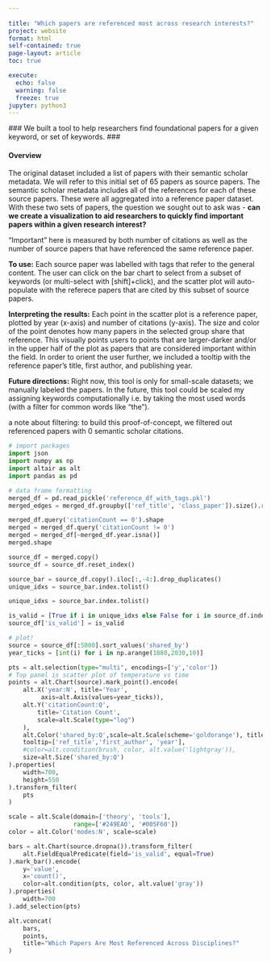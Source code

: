 ```yaml
---
  
title: "Which papers are referenced most across research interests?"
project: website
format: html
self-contained: true
page-layout: article
toc: true

execute:
  echo: false
  warning: false
  freeze: true
jupyter: python3
---
```


 ### We built a tool to help researchers find foundational papers for a given keyword, or set of keywords. ###

#### Overview 
The original dataset included a list of papers with their semantic scholar metadata. We will refer to this initial set of 65 papers as source papers. The semantic scholar metadata includes all of the references for each of these source papers. These were all aggregated into a reference paper dataset. With these two sets of papers, the question we sought out to ask was - **can we create a visualization to aid researchers to quickly find important papers within a given research interest?**  

"Important" here is measured by both number of citations as well as the number of source papers that have referenced the same reference paper.

**To use:** Each source paper was labelled with tags that refer to the general content. The user can click on the bar chart to select from a subset of keywords (or multi-select with [shift]+click), and the scatter plot will auto-populate with the referece papers that are cited by this subset of source papers.

**Interpreting the results:** Each point in the scatter plot is a reference paper, plotted by year (x-axis) and number of citations (y-axis). The size and color of the point denotes how many papers in the selected group share that reference. This visually points users to points that are larger-darker and/or in the upper half of the plot as papers that are considered important within the field. In order to orient the user further, we included a tooltip with the reference paper's title, first author, and publishing year.

**Future directions:** Right now, this tool is only for small-scale datasets; we manually labeled the papers. In the future, this tool could be scaled my assigning keywords computationally i.e. by taking the most used words (with a filter for common words like "the").

a note about filtering: to build this proof-of-concept, we filtered out referenced papers with 0 semantic scholar citations.


```python
# import packages
import json
import numpy as np
import altair as alt
import pandas as pd
```

```python
# data frame formatting
merged_df = pd.read_pickle('reference_df_with_tags.pkl')
merged_edges = merged_df.groupby(['ref_title', 'class_paper']).size().reset_index(name='count')

merged_df.query('citationCount == 0').shape
merged = merged_df.query('citationCount != 0')
merged = merged_df[~merged_df.year.isna()]
merged.shape

source_df = merged.copy()
source_df = source_df.reset_index()

source_bar = source_df.copy().iloc[:,-4:].drop_duplicates()
unique_idxs = source_bar.index.tolist()

unique_idxs = source_bar.index.tolist()

is_valid = [True if i in unique_idxs else False for i in source_df.index.tolist() ]
source_df['is_valid'] = is_valid
```

```python
# plot!
source = source_df[:5000].sort_values('shared_by')
year_ticks = [int(i) for i in np.arange(1880,2030,10)]

pts = alt.selection(type="multi", encodings=['y','color'])
# Top panel is scatter plot of temperature vs time
points = alt.Chart(source).mark_point().encode(
    alt.X('year:N', title='Year',
         axis=alt.Axis(values=year_ticks)),
    alt.Y('citationCount:Q',
        title='Citation Count',
        scale=alt.Scale(type="log")
    ),
    alt.Color('shared_by:Q',scale=alt.Scale(scheme='goldorange'), title = 'Cross Reference Count'),
    tooltip=['ref_title','first_author', 'year'],
    #color=alt.condition(brush, color, alt.value('lightgray')),
    size=alt.Size('shared_by:Q')
).properties(
    width=700,
    height=550
).transform_filter(
    pts
)

scale = alt.Scale(domain=['theory', 'tools'],
                  range=['#249EA0', '#005F60'])
color = alt.Color('modes:N', scale=scale)

bars = alt.Chart(source.dropna()).transform_filter(
    alt.FieldEqualPredicate(field='is_valid', equal=True)
).mark_bar().encode(
    y='value',
    x='count()',
    color=alt.condition(pts, color, alt.value('gray'))
).properties(
    width=700
).add_selection(pts)

alt.vconcat(
    bars,
    points,
    title="Which Papers Are Most Referenced Across Disciplines?"
)
```